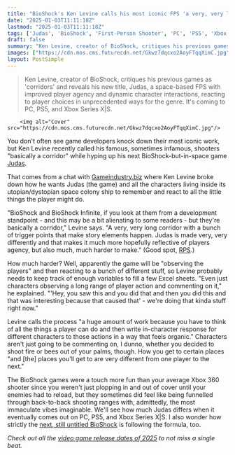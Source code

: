 ```yaml
---
title: "BioShock's Ken Levine calls his most iconic FPS 'a very, very long corridor,' but his next game Judas is 'made very, very differently'"
date: "2025-01-03T11:11:18Z"
lastmod: "2025-01-03T11:11:18Z"
tags: ['Judas', 'BioShock', 'First-Person Shooter', 'PC', 'PS5', 'Xbox Series X|S', 'Sci-Fi']
draft: false
summary: "Ken Levine, creator of BioShock, critiques his previous games as 'corridors' and reveals his new title, Judas, a space-based FPS with  improved player agency and dynamic character interactions, reacting to player choices in unprecedented ways for the genre.  It's coming to PC, PS5, and Xbox Series X|S."
images: ["https://cdn.mos.cms.futurecdn.net/Gkwz7dqcxo2AoyFTqqXimC.jpg"]
layout: PostSimple
---
```

> Ken Levine, creator of BioShock, critiques his previous games as 'corridors' and reveals his new title, Judas, a space-based FPS with  improved player agency and dynamic character interactions, reacting to player choices in unprecedented ways for the genre.  It's coming to PC, PS5, and Xbox Series X|S.


        <img alt="Cover" src="https://cdn.mos.cms.futurecdn.net/Gkwz7dqcxo2AoyFTqqXimC.jpg"/>
        
You don't often see game developers knock down their most iconic work, but Ken Levine recently called his famous, sometimes infamous, shooters "basically a corridor" while hyping up his next BioShock-but-in-space game [Judas](https://www.gamesradar.com/bioshock-creators-new-game-is-called-judas-and-it-looks-a-lot-like-bioshock/).

That comes from a chat with [Gameindustry.biz](https://www.gamesindustry.biz/the-future-of-storytelling-with-ken-levine) where Ken Levine broke down how he wants Judas (the game) and all the characters living inside its utopian/dystopian space colony ship to remember and react to all the little things the player might do.

"BioShock and BioShock Infinite, if you look at them from a development standpoint - and this may be a bit alienating to some readers - but they're basically a corridor," Levine says. "A very, very long corridor with a bunch of trigger points that make story elements happen. Judas is made very, very differently and that makes it much more hopefully reflective of players agency, but also much, much harder to make." (Good spot, [RPS](https://www.rockpapershotgun.com/bioshock-was-basically-a-corridor-says-ken-levine-judas-wont-be-and-characters-will-have-long-memories).)

How much harder? Well, apparently the game will be "observing the players" and then reacting to a bunch of different stuff, so Levine probably needs to keep track of enough variables to fill a few Excel sheets. "Even just characters observing a long range of player action and commenting on it," he explained. "'Hey, you saw this and you did that and then you did this and that was interesting because that caused that' - we're doing that kinda stuff right now."

Levine calls the process "a huge amount of work because you have to think of all the things a player can do and then write in-character response for different characters to those actions in a way that feels organic." Characters aren't just going to be commenting on, I dunno, whether you decided to shoot fire or bees out of your palms, though. How you get to certain places "and [the] places you'll get to are very different from one player to the next." 

The BioShock games were a touch more fun than your average Xbox 360 shooter since you weren't just plopping in and out of cover until your enemies had to reload, but they sometimes did feel like being funnelled through back-to-back shooting ranges with, admittedly, the most immaculate vibes imaginable. We'll see how much Judas differs when it eventually comes out on PC, PS5, and Xbox Series X|S. I also wonder how strictly the [next, still untitled BioShock](https://www.gamesradar.com/bioshock-4-guide/) is following the formula, too.

*Check out all the *[<em>video game release dates of 2025</em>](https://www.gamesradar.com/video-game-release-dates/)* to not miss a single beat.* 
        